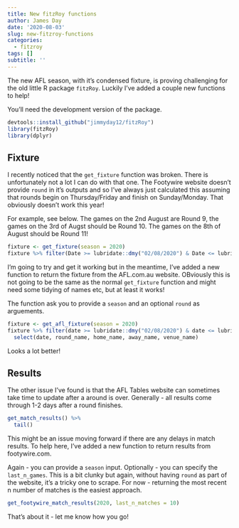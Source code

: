```yaml
---
title: New fitzRoy functions
author: James Day
date: '2020-08-03'
slug: new-fitzroy-functions
categories:
  - fitzroy
tags: []
subtitle: ''
---
```


The new AFL season, with it's condensed fixture, is proving challenging for the old little R package `fitzRoy`. Luckily I've added a couple new functions to help! 

You'll need the development version of the package. 

```r
devtools::install_github("jimmyday12/fitzRoy")
library(fitzRoy)
library(dplyr)
```

## Fixture
I recently noticed that the `get_fixture` function was broken. There is unfortunately not a lot I can do with that one. The Footywire website doesn't provide `round` in it's outputs and so I've always just calculated this assuming that rounds begin on Thursday/Friday and finish on Sunday/Monday. That obviously doesn't work this year! 

For example, see below. The games on the 2nd August are Round 9, the games on the 3rd of Augst should be Round 10. The games on the 8th of August should be Round 11! 

```r
fixture <- get_fixture(season = 2020)
fixture %>% filter(Date >= lubridate::dmy("02/08/2020") & Date <= lubridate::dmy("08/08/2020"))

```

I'm going to try and get it working but in the meantime, I've added a new function to return the fixture from the AFL.com.au website. OBviously this is not going to be the same as the normal `get_fixture` function and might need some tidying of names etc, but at least it works! 

The function ask you to provide a `season` and an optional `round` as arguements. 

```r
fixture <- get_afl_fixture(season = 2020)
fixture %>% filter(date >= lubridate::dmy("02/08/2020") & date <= lubridate::dmy("08/08/2020")) %>%
  select(date, round_name, home_name, away_name, venue_name)

```

Looks a lot better! 

## Results
The other issue I've found is that the AFL Tables website can sometimes take time to update after a around is over. Generally - all results come through 1-2 days after a round finishes. 

```r
get_match_results() %>%
  tail()
```

This might be an issue moving forward if there are any delays in match results. To help here, I've added a new function to return results from footywire.com.

Again - you can provide a `season` input. Optionally - you can specify the `last_n_games`. This is a bit clunky but again, without having `round` as part of the website, it's a tricky one to scrape. For now - returning the most recent n number of matches is the easiest approach. 


```r
get_footywire_match_results(2020, last_n_matches = 10)
```

That's about it - let me know how you go! 
